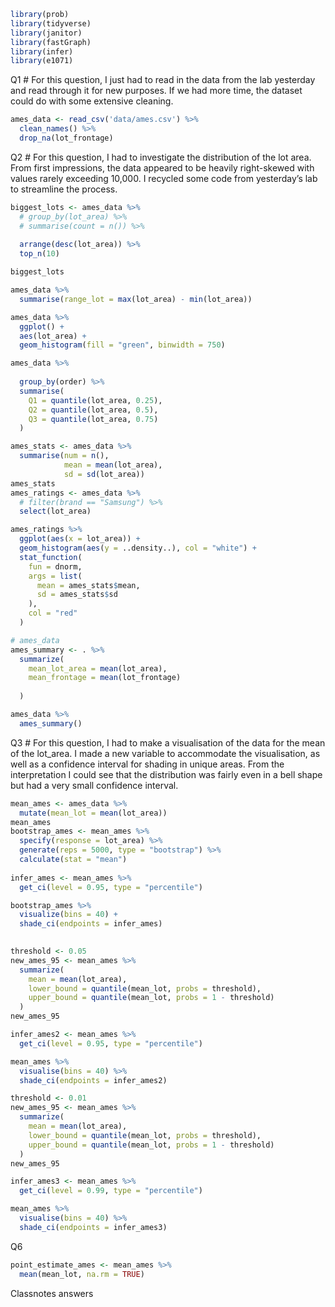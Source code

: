 ```r
library(prob)
library(tidyverse)
library(janitor)
library(fastGraph)
library(infer)
library(e1071)
```
Q1
# For this question, I just had to read in the data from the lab yesterday and read through it for new purposes.  If we had more time, the dataset could do with some extensive cleaning.
```r
ames_data <- read_csv('data/ames.csv') %>% 
  clean_names() %>% 
  drop_na(lot_frontage)
```
Q2
# For this question, I had to investigate the distribution of the lot area.  From first impressions, the data appeared to be heavily right-skewed with values rarely exceeding 10,000.  I recycled some code from yesterday's lab to streamline the process. 
```r
biggest_lots <- ames_data %>% 
  # group_by(lot_area) %>%
  # summarise(count = n()) %>%
  
  arrange(desc(lot_area)) %>%
  top_n(10)

biggest_lots
```
```r
ames_data %>% 
  summarise(range_lot = max(lot_area) - min(lot_area))
```


```r
ames_data %>% 
  ggplot() +
  aes(lot_area) +
  geom_histogram(fill = "green", binwidth = 750)
```

```r
ames_data %>% 
  
  group_by(order) %>%
  summarise(
    Q1 = quantile(lot_area, 0.25),
    Q2 = quantile(lot_area, 0.5),
    Q3 = quantile(lot_area, 0.75)
  )
```

```r
ames_stats <- ames_data %>% 
  summarise(num = n(),
            mean = mean(lot_area),
            sd = sd(lot_area))
ames_stats
ames_ratings <- ames_data %>%
  # filter(brand == "Samsung") %>%
  select(lot_area)

ames_ratings %>%
  ggplot(aes(x = lot_area)) +
  geom_histogram(aes(y = ..density..), col = "white") +
  stat_function(
    fun = dnorm, 
    args = list(
      mean = ames_stats$mean,
      sd = ames_stats$sd
    ),
    col = "red"
  )
```

```r
# ames_data
ames_summary <- . %>% 
  summarize(
    mean_lot_area = mean(lot_area),
    mean_frontage = mean(lot_frontage) 
    
  )
```
```r
ames_data %>% 
  ames_summary()
```

Q3
# For this question, I had to make a visualisation of the data for the mean of the lot_area.  I made a new variable to accommodate the visualisation, as well as a confidence interval for shading in unique areas.  From the interpretation I could see that the distribution was fairly even in a bell shape but had a very small confidence interval.
```r
mean_ames <- ames_data %>% 
  mutate(mean_lot = mean(lot_area))
mean_ames
bootstrap_ames <- mean_ames %>% 
  specify(response = lot_area) %>% 
  generate(reps = 5000, type = "bootstrap") %>% 
  calculate(stat = "mean")
  
infer_ames <- mean_ames %>% 
  get_ci(level = 0.95, type = "percentile")

bootstrap_ames %>% 
  visualize(bins = 40) + 
  shade_ci(endpoints = infer_ames)
  

```

```r
threshold <- 0.05
new_ames_95 <- mean_ames %>% 
  summarize(
    mean = mean(lot_area),
    lower_bound = quantile(mean_lot, probs = threshold),
    upper_bound = quantile(mean_lot, probs = 1 - threshold)
  )
new_ames_95 

infer_ames2 <- mean_ames %>% 
  get_ci(level = 0.95, type = "percentile")

mean_ames %>% 
  visualise(bins = 40) %>% 
  shade_ci(endpoints = infer_ames2)
```

```r
threshold <- 0.01
new_ames_95 <- mean_ames %>% 
  summarize(
    mean = mean(lot_area),
    lower_bound = quantile(mean_lot, probs = threshold),
    upper_bound = quantile(mean_lot, probs = 1 - threshold)
  )
new_ames_95 

infer_ames3 <- mean_ames %>% 
  get_ci(level = 0.99, type = "percentile")

mean_ames %>% 
  visualise(bins = 40) %>% 
  shade_ci(endpoints = infer_ames3)
```

Q6
```r
point_estimate_ames <- mean_ames %>% 
  mean(mean_lot, na.rm = TRUE)
```

Classnotes answers
```r

```

